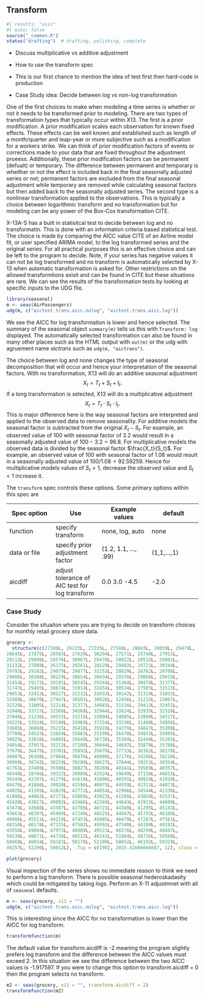 ## Transform

```r
#| results: "asis"
#| echo: false
source("_common.R")
status("drafting")  # drafting, polishing, complete
```

- Discuss multiplicative vs additive adjustment

- How to use the transform spec

- This is our first chance to mention the idea of test first then hard-code in production

- Case Study idea: Decide between log vs non-log transformation

One of the first choices to make when modeling a time series is whether or not it needs to be transformed prior to modeling. 
There are two types of transformation types that typically occur within X13. 
The first is a prior modification.
A prior modification scales each observation for known fixed effects. 
These effects can be well known and established such as length of a month/quarter and leap-year or more subjective such as a modification for a workers strike.
We can think of prior modification factors of events or corrections made to your data that are fixed throughout the adjustment proeess. 
Additionally, these prior modification factors can be permanent (defualt) or temporary.
The difference between permanent and temporary is wheither or not the effect is included back in the final seasonally adjusted series or not; permanent factors are excluded from the final seasonal adjustment while temporary are removed while calculating seasonal factors but then added back to the seasonally adjusted series. 
The second type is a nonlinear transformation applied to the observations.
This is typically a choice between logarithmic transform and no transformation but for modeling can be any power of the Box-Cox transformation CITE. 

X-13A-S has a built in statisitcal test to decide between log and no transformatin.
This is done with an information criteria based statistical test. 
The choice is made by comparing the AICC value CITE of an Airline model fit, or user specified ARIMA model, to the log transformed series and the original series. 
For all practical purposes this is an effective choice and can be left to the program to decide. 
Note, if your series has negative values it can not be log transformed and no transform is automatically selected by X-13 when automatic transformation is asked for.
Other restrictions on the allowed transformtions exisit and can be found in CITE but these situations are rare.
We can see the results of the transformation tests by looking at specific inputs to the UDG file.

```r
library(seasonal)
m <- seas(AirPassengers)
udg(m, c("aictest.trans.aicc.nolog", "aictest.trans.aicc.log"))
```

We see the AICC for log transformation is lower and hence selected. 
The summary of the seasonal object `summary(m)` tells us this with `Transform: log` displayed. The automatically selected transformation can also be found in many other places such as the HTML output with `out(m)` or the udg with agruement name *aictrans* such as `udg(m, "aictrans")`. 

The choice between log and none changes the type of seasonal decomposition that will occur and hence your interpretation of the seasonal factors. 
With no transformation, X13 will do an additive seasonal adjustment
$$X_t = T_t + S_t + I_t.$$
If a long transformation is selected, X13 will do a multiplicative adjustment
$$X_t = T_t \cdot S_t \cdot I_t.$$
This is major difference here is the way seasonal factors are interpreted and applied to the observed data to remove seasonality. 
For additive models the seasonal factor is subtracted from the original $X_t - S_t$. 
For example, an observed value of 100 with seasonal factor of 3.2 would result in a seasonally adjusted value of $100 - 3.2 = 96.8$.
For multiplicative models the observed data is divided by the seasonal factor $\frac{X_t}{S_t}$. 
For example, an observed value of 100 with seasonal factor of 1.08 would result in a seasonally adjusted value of $100 / 1.08 = 92.59259$.
Hence for multiplicative models values of $S_t>1$, decrease the observed value and $S_t < 1$ increase it.

The `transform` spec controls these options. 
Some primary options within this spec are 

Spec option | Use | Example values | default
------------|------------|-------------|-------------
function    | specify transform | none, log, auto | none
data or file | specify prior adjustment factor | (1.2, 1.1, ..., .99) | (1,1,...,1)
aicdiff | adjust tolerance of AIC test for log transform | 0.0 3.0 -4.5 | -2.0

### Case Study

Consider the situaiton where you are trying to decide on transform choices for monthly retail grocery store data. 

```r
grocery <- 
  structure(c(27306L, 26223L, 27235L, 27588L, 28883L, 28039L, 29479L, 
28645L, 27475L, 28583L, 27620L, 30294L, 27571L, 25748L, 27911L, 
28112L, 29096L, 28576L, 30067L, 28470L, 28022L, 28532L, 28081L, 
31132L, 27889L, 26175L, 29261L, 28529L, 29402L, 29721L, 30344L, 
29792L, 29102L, 29079L, 29077L, 32152L, 28629L, 26762L, 29708L, 
29086L, 30388L, 30229L, 30654L, 30434L, 29378L, 29068L, 29619L, 
32454L, 29172L, 28191L, 30245L, 29344L, 31364L, 30470L, 31377L, 
31747L, 29495L, 30674L, 31014L, 32454L, 30534L, 27985L, 31513L, 
29853L, 32412L, 30527L, 32232L, 32032L, 30142L, 31319L, 31032L, 
32989L, 30679L, 27947L, 30501L, 30826L, 32456L, 31215L, 33067L, 
32220L, 31005L, 32214L, 31377L, 34681L, 31516L, 29413L, 32451L, 
31948L, 33727L, 32568L, 34568L, 32944L, 32624L, 32935L, 32510L, 
37046L, 31336L, 30515L, 33216L, 33004L, 34085L, 33880L, 34517L, 
34225L, 33324L, 33190L, 33969L, 37254L, 33236L, 31488L, 34856L, 
33685L, 36068L, 35215L, 35418L, 35919L, 34379L, 34847L, 35308L, 
37708L, 34533L, 32024L, 35863L, 33190L, 36478L, 34933L, 35885L, 
36025L, 33610L, 34885L, 35649L, 36738L, 35384L, 32440L, 35265L, 
34854L, 37057L, 35212L, 37108L, 36644L, 34697L, 35870L, 35786L, 
37670L, 36475L, 33701L, 35892L, 35876L, 37733L, 36362L, 38170L, 
36607L, 36360L, 37004L, 36876L, 40080L, 37176L, 34286L, 38210L, 
36908L, 38742L, 38219L, 39289L, 38627L, 37844L, 38251L, 38354L, 
41761L, 37489L, 35506L, 38827L, 38269L, 40341L, 39569L, 40357L, 
40340L, 38766L, 39322L, 39989L, 42924L, 39649L, 37150L, 40815L, 
39244L, 42207L, 41279L, 41619L, 41896L, 40191L, 40924L, 41910L, 
44476L, 41866L, 39920L, 42596L, 40975L, 44559L, 42311L, 44073L, 
44026L, 41395L, 42829L, 42772L, 44054L, 42966L, 38544L, 41336L, 
41806L, 44062L, 42173L, 43868L, 43023L, 41566L, 43050L, 42537L, 
45428L, 43017L, 40092L, 43466L, 42269L, 44643L, 42915L, 44600L, 
43474L, 42688L, 43587L, 43780L, 46721L, 44349L, 41295L, 45143L, 
45663L, 46397L, 45960L, 47249L, 46525L, 44947L, 45793L, 46109L, 
48906L, 45511L, 44219L, 47453L, 45805L, 48479L, 47287L, 47561L, 
48156L, 46178L, 47135L, 47502L, 49591L, 47340L, 44108L, 49182L, 
45550L, 49804L, 47973L, 48989L, 49523L, 46576L, 48299L, 48847L, 
50230L, 48871L, 44738L, 48522L, 48141L, 51084L, 48726L, 50568L, 
50468L, 48034L, 50183L, 50178L, 52109L, 50652L, 46192L, 50329L, 
49257L, 52290L, 50012L), .Tsp = c(1992, 2015.41666666667, 12), class = "ts")
```

```r
plot(grocery)
```

Visual inspection of the series shows no immediate reason to think we need to perform a log transform.
There is possible seasonal hederoskadasity which could be mitigated by taking logs.
Perform an X-11 adjustmnet with all of `seasonal` defaults.

```r
m <- seas(grocery, x11 = "")
udg(m, c("aictest.trans.aicc.nolog", "aictest.trans.aicc.log"))
```
This is interesting since the AICC for no transformation is lower than the AICC for log transform. 
```r
transformfunction(m)
```
The default value for transform.aicdiff is -2 meaning the program slightly prefers log transform and the difference between the AICC values must exceed 2. 
In this situation we see the difference between the two AICC values is -1.917597. If you were to change this option to transform.aicdiff = 0 then the program selects no transform.
```r
m2 <- seas(grocery, x11 = "", transform.aicdiff = 2)
transformfunction(m2)
```


